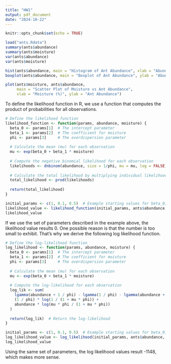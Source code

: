 ```yaml
---
title: "HW1"
output: pdf_document
date: "2024-10-22"
---
```


```r
knitr::opts_chunk$set(echo = TRUE)
```


```r
load("ants.Rdata")
summary(ants$abundance)
summary(ants$moisture)
var(ants$abundance)
var(ants$moisture)

hist(ants$abundance, main = "Histogram of Ant Abundance", xlab = "Abundance", ylab = "Frequency")
boxplot(ants$abundance, main = "Boxplot of Ant Abundance", ylab = "Abundance")

plot(ants$moisture, ants$abundance, 
     main = "Scatter Plot of Moisture vs Ant Abundance", 
     xlab = "Moisture (%)", ylab = "Ant Abundance")
```

To define the likelihood function in R, we use a function that computes the product of probabilities for all observations.
```r
# Define the likelihood function
likelihood_function <- function(params, abundance, moisture) {
  beta_0 <- params[1]  # The intercept parameter
  beta_1 <- params[2]  # The coefficient for moisture
  phi <- params[3]     # The overdispersion parameter
  
  # Calculate the mean (mu) for each observation
  mu <- exp(beta_0 + beta_1 * moisture)
  
  # Compute the negative binomial likelihood for each observation
  likelihoods <- dnbinom(abundance, size = 1/phi, mu = mu, log = FALSE)
  
  # Calculate the total likelihood by multiplying individual likelihoods
  total_likelihood <- prod(likelihoods)
  
  return(total_likelihood)
}

initial_params <- c(1, 0.1, 0.5)  # Example starting values for beta_0, beta_1, and phi
likelihood_value <- likelihood_function(initial_params, ants$abundance, ants$moisture)
likelihood_value
```
If we use the set of parameters described in the example above, the likelihood value results 0.
One possible reason is that the number is too small to exhibit. That's why we derive the following
log likelihood function.

```r
# Define the log-likelihood function
log_likelihood <- function(params, abundance, moisture) {
  beta_0 <- params[1]  # The intercept parameter
  beta_1 <- params[2]  # The coefficient for moisture
  phi <- params[3]     # The overdispersion parameter
  
  # Calculate the mean (mu) for each observation
  mu <- exp(beta_0 + beta_1 * moisture)
  
  # Compute the log-likelihood for each observation
  log_lik <- sum(
    lgamma(abundance + 1 / phi) - lgamma(1 / phi) - lgamma(abundance + 1) +
    (1 / phi) * log(1 / (1 + mu * phi)) +
    abundance * log(mu * phi / (1 + mu * phi))
  )
  
  return(log_lik)  # Return the log-likelihood
}

initial_params <- c(1, 0.1, 0.5)  # Example starting values for beta_0, beta_1, and phi
log_likelihood_value <- log_likelihood(initial_params, ants$abundance, ants$moisture)
log_likelihood_value
```

Using the same set of parameters, the log likelihood values result -1148, which makes more sense.